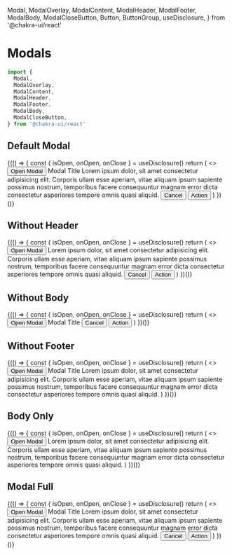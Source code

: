   Modal,
  ModalOverlay,
  ModalContent,
  ModalHeader,
  ModalFooter,
  ModalBody,
  ModalCloseButton,
  Button,
  ButtonGroup,
  useDisclosure,
 } from '@chakra-ui/react'

<Meta title="StyleGuide/Modals" />

# Modals

```jsx
import {
  Modal,
  ModalOverlay,
  ModalContent,
  ModalHeader,
  ModalFooter,
  ModalBody,
  ModalCloseButton,
} from '@chakra-ui/react'
```

## Default Modal

<Canvas>
  <Story name="Default">
    {(() => {
      const { isOpen, onOpen, onClose } = useDisclosure()
      return (
        <>
          <Button onClick={onOpen}>Open Modal</Button>
          <Modal isOpen={isOpen} onClose={onClose}>
            <ModalOverlay />
            <ModalContent>
              <ModalHeader>Modal Title</ModalHeader>
              <ModalCloseButton />
              <ModalBody>
                Lorem ipsum dolor, sit amet consectetur adipisicing elit. Corporis ullam esse aperiam, vitae aliquam ipsum sapiente possimus nostrum, temporibus facere consequuntur magnam error dicta consectetur asperiores tempore omnis quasi aliquid.
              </ModalBody>
              <ModalFooter>
                <ButtonGroup justifyContent="space-between" w="full">
                  <Button onClick={onClose}>
                    Cancel
                  </Button>
                  <Button variant="@primary" onClick={onClose}>Action</Button>
                </ButtonGroup>
              </ModalFooter>
            </ModalContent>
          </Modal>
        </>
      )
    })()}
  </Story>
</Canvas>

## Without Header

<Canvas>
  <Story name="WithoutHeader">
    {(() => {
      const { isOpen, onOpen, onClose } = useDisclosure()
      return (
        <>
          <Button onClick={onOpen}>Open Modal</Button>
          <Modal isOpen={isOpen} onClose={onClose}>
            <ModalOverlay />
            <ModalContent>
              <ModalBody>
                Lorem ipsum dolor, sit amet consectetur adipisicing elit. Corporis ullam esse aperiam, vitae aliquam ipsum sapiente possimus nostrum, temporibus facere consequuntur magnam error dicta consectetur asperiores tempore omnis quasi aliquid.
              </ModalBody>
              <ModalFooter>
                <ButtonGroup justifyContent="space-between" w="full">
                  <Button onClick={onClose}>
                    Cancel
                  </Button>
                  <Button variant="@primary" onClick={onClose}>Action</Button>
                </ButtonGroup>
              </ModalFooter>
            </ModalContent>
          </Modal>
        </>
      )
    })()}
  </Story>
</Canvas>


## Without Body

<Canvas>
  <Story name="WithoutBody">
    {(() => {
      const { isOpen, onOpen, onClose } = useDisclosure()
      return (
        <>
          <Button onClick={onOpen}>Open Modal</Button>
          <Modal isOpen={isOpen} onClose={onClose}>
            <ModalOverlay />
            <ModalContent>
              <ModalHeader>Modal Title</ModalHeader>
              <ModalCloseButton />
              <ModalFooter>
                <ButtonGroup justifyContent="space-between" w="full">
                  <Button onClick={onClose}>
                    Cancel
                  </Button>
                  <Button variant="@primary" onClick={onClose}>Action</Button>
                </ButtonGroup>
              </ModalFooter>
            </ModalContent>
          </Modal>
        </>
      )
    })()}
  </Story>
</Canvas>

## Without Footer

<Canvas>
  <Story name="WithoutFooter">
    {(() => {
      const { isOpen, onOpen, onClose } = useDisclosure()
      return (
        <>
          <Button onClick={onOpen}>Open Modal</Button>
          <Modal isOpen={isOpen} onClose={onClose}>
            <ModalOverlay />
            <ModalContent>
              <ModalHeader>Modal Title</ModalHeader>
              <ModalCloseButton />
              <ModalBody>
                Lorem ipsum dolor, sit amet consectetur adipisicing elit. Corporis ullam esse aperiam, vitae aliquam ipsum sapiente possimus nostrum, temporibus facere consequuntur magnam error dicta consectetur asperiores tempore omnis quasi aliquid.
              </ModalBody>
            </ModalContent>
          </Modal>
        </>
      )
    })()}
  </Story>
</Canvas>


## Body Only

<Canvas>
  <Story name="BodyOnly">
    {(() => {
      const { isOpen, onOpen, onClose } = useDisclosure()
      return (
        <>
          <Button onClick={onOpen}>Open Modal</Button>
          <Modal isOpen={isOpen} onClose={onClose}>
            <ModalOverlay />
            <ModalContent>
              <ModalCloseButton />
              <ModalBody>
                Lorem ipsum dolor, sit amet consectetur adipisicing elit. Corporis ullam esse aperiam, vitae aliquam ipsum sapiente possimus nostrum, temporibus facere consequuntur magnam error dicta consectetur asperiores tempore omnis quasi aliquid.
              </ModalBody>
            </ModalContent>
          </Modal>
        </>
      )
    })()}
  </Story>
</Canvas>


## Modal Full

<Canvas>
  <Story name="Full">
    {(() => {
      const { isOpen, onOpen, onClose } = useDisclosure()
      return (
        <>
          <Button onClick={onOpen}>Open Modal</Button>
          <Modal isOpen={isOpen} onClose={onClose} size="full">
            <ModalOverlay />
            <ModalContent>
              <ModalHeader>Modal Title</ModalHeader>
              <ModalCloseButton />
              <ModalBody>
                Lorem ipsum dolor, sit amet consectetur adipisicing elit. Corporis ullam esse aperiam, vitae aliquam ipsum sapiente possimus nostrum, temporibus facere consequuntur magnam error dicta consectetur asperiores tempore omnis quasi aliquid.
              </ModalBody>
              <ModalFooter>
                <ButtonGroup justifyContent="space-between" w="full">
                  <Button onClick={onClose}>
                    Cancel
                  </Button>
                  <Button variant="@primary" onClick={onClose}>Action</Button>
                </ButtonGroup>
              </ModalFooter>
            </ModalContent>
          </Modal>
        </>
      )
    })()}
  </Story>
</Canvas>
